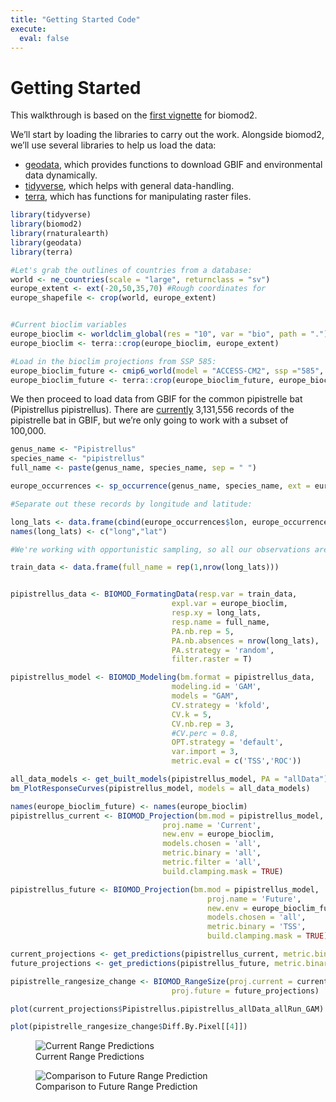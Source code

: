 ```yaml
---
title: "Getting Started Code"
execute:
  eval: false
---
```


# Getting Started

This walkthrough is based on the [first vignette](https://biomodhub.github.io/biomod2/articles/examples_1_mainFunctions.html) for biomod2.

We'll start by loading the libraries to carry out the work. Alongside biomod2, we'll use several libraries to help us load the data:

-   [geodata](https://github.com/rspatial/geodata), which provides functions to download GBIF and environmental data dynamically.
-   [tidyverse](https://www.tidyverse.org/), which helps with general data-handling.
-   [terra](https://rspatial.github.io/terra/index.html), which has functions for manipulating raster files.

```r
library(tidyverse)
library(biomod2)
library(rnaturalearth)
library(geodata)
library(terra)

#Let's grab the outlines of countries from a database:
world <- ne_countries(scale = "large", returnclass = "sv")
europe_extent <- ext(-20,50,35,70) #Rough coordinates for 
europe_shapefile <- crop(world, europe_extent)


#Current bioclim variables
europe_bioclim <- worldclim_global(res = "10", var = "bio", path = ".")
europe_bioclim <- terra::crop(europe_bioclim, europe_extent)

#Load in the bioclim projections from SSP 585:
europe_bioclim_future <- cmip6_world(model = "ACCESS-CM2", ssp ="585", time = "2061-2080", var = "bioc", res = "10", path = ".")
europe_bioclim_future <- terra::crop(europe_bioclim_future, europe_bioclim)

```

We then proceed to load data from GBIF for the common pipistrelle bat (Pipistrellus pipistrellus). There are [currently](https://www.gbif.org/occurrence/map?taxon_key=5218465) 3,131,556 records of the pipistrelle bat in GBIF, but we're only going to work with a subset of 100,000.

```r
genus_name <- "Pipistrellus"
species_name <- "pipistrellus"
full_name <- paste(genus_name, species_name, sep = " ")

europe_occurrences <- sp_occurrence(genus_name, species_name, ext = europe_extent, down = T, removeZeros = T, fixnames = T, end = 10000)

#Separate out these records by longitude and latitude:

long_lats <- data.frame(cbind(europe_occurrences$lon, europe_occurrences$lat))
names(long_lats) <- c("long","lat")

#We're working with opportunistic sampling, so all our observations are positive. This means that we have to add in assumed-absences (pseudoabsences) amongst the axes of our regions. We've set there to be as many pseudoabsences as there are recorded positives.

train_data <- data.frame(full_name = rep(1,nrow(long_lats)))


pipistrellus_data <- BIOMOD_FormatingData(resp.var = train_data,
                                    expl.var = europe_bioclim,
                                    resp.xy = long_lats,
                                    resp.name = full_name,
                                    PA.nb.rep = 5,
                                    PA.nb.absences = nrow(long_lats),
                                    PA.strategy = 'random',
                                    filter.raster = T)

pipistrellus_model <- BIOMOD_Modeling(bm.format = pipistrellus_data,
                                    modeling.id = 'GAM',
                                    models = "GAM",
                                    CV.strategy = 'kfold',
                                    CV.k = 5,
                                    CV.nb.rep = 3,
                                    #CV.perc = 0.8,
                                    OPT.strategy = 'default',
                                    var.import = 3,
                                    metric.eval = c('TSS','ROC'))

all_data_models <- get_built_models(pipistrellus_model, PA = "allData")
bm_PlotResponseCurves(pipistrellus_model, models = all_data_models)

names(europe_bioclim_future) <- names(europe_bioclim)
pipistrellus_current <- BIOMOD_Projection(bm.mod = pipistrellus_model,
                                  proj.name = 'Current',
                                  new.env = europe_bioclim,
                                  models.chosen = 'all',
                                  metric.binary = 'all',
                                  metric.filter = 'all',
                                  build.clamping.mask = TRUE)

pipistrellus_future <- BIOMOD_Projection(bm.mod = pipistrellus_model,
                                            proj.name = 'Future',
                                            new.env = europe_bioclim_future,
                                            models.chosen = 'all',
                                            metric.binary = 'TSS',
                                            build.clamping.mask = TRUE)

current_projections <- get_predictions(pipistrellus_current, metric.binary = "TSS")
future_projections <- get_predictions(pipistrellus_future, metric.binary = "TSS")

pipistrelle_rangesize_change <- BIOMOD_RangeSize(proj.current = current_projections, 
                                    proj.future = future_projections)
```

```r

plot(current_projections$Pipistrellus.pipistrellus_allData_allRun_GAM)

plot(pipistrelle_rangesize_change$Diff.By.Pixel[[4]])
```

![Current Range Predictions](Pip_fig1.png){fig-align="center"}

![Comparison to Future Range Prediction](Pip_fig2.png){fig-align="center"}
